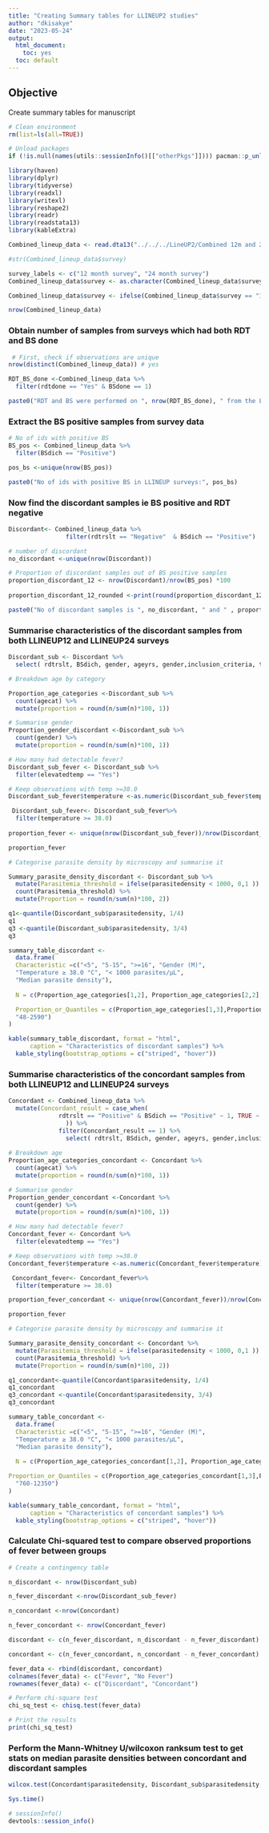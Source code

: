 ```yaml
---
title: "Creating Summary tables for LLINEUP2 studies"
author: "dkisakye"
date: "2023-05-24"
output:
  html_document:
    toc: yes
  toc: default
---
```


## Objective
Create summary tables for manuscript

```r
# Clean environment
rm(list=ls(all=TRUE))

# Unload packages
if (!is.null(names(utils::sessionInfo()[["otherPkgs"]]))) pacman::p_unload("all")
```


```r
library(haven)
library(dplyr) 
library(tidyverse)
library(readxl)
library(writexl)
library(reshape2)
library(readr)
library(readstata13)
library(kableExtra)
```

```r
Combined_lineup_data <- read.dta13("../../../LineUP2/Combined 12m and 24m CS surveys for LLINEUP2_household member level data.dta", nonint.factors = TRUE, generate.factors=TRUE)

#str(Combined_lineup_data$survey)

survey_labels <- c("12 month survey", "24 month survey") 
Combined_lineup_data$survey <- as.character(Combined_lineup_data$survey)

Combined_lineup_data$survey <- ifelse(Combined_lineup_data$survey == "1", survey_labels[1], survey_labels[2])

nrow(Combined_lineup_data)
```

### Obtain number of samples from surveys which had both RDT and BS done
```r
 # First, check if observations are unique
nrow(distinct(Combined_lineup_data)) # yes

RDT_BS_done <-Combined_lineup_data %>% 
  filter(rdtdone == "Yes" & BSdone == 1)

paste0("RDT and BS were performed on ", nrow(RDT_BS_done), " from the LLINEUP surveys")

```


### Extract the BS positive samples from  survey data
```r

# No of ids with positive BS
BS_pos <- Combined_lineup_data %>% 
  filter(BSdich == "Positive") 

pos_bs <-unique(nrow(BS_pos))

paste0("No of ids with positive BS in LLINEUP surveys:", pos_bs)

```

### Now find the discordant samples ie BS positive and RDT negative
```r

Discordant<- Combined_lineup_data %>%
                filter(rdtrslt == "Negative"  & BSdich == "Positive")

# number of discordant
no_discordant <-unique(nrow(Discordant)) 

# Proportion of discordant samples out of BS positive samples
proportion_discordant_12 <- nrow(Discordant)/nrow(BS_pos) *100
 
proportion_discordant_12_rounded <-print(round(proportion_discordant_12, 2))

paste0("No of discordant samples is ", no_discordant, " and " , proportion_discordant_12_rounded,"% of all BS positive samples"  )


```

### Summarise characteristics of the discordant samples from both LLINEUP12 and LLINEUP24 surveys
```r
Discordant_sub <- Discordant %>% 
  select( rdtrslt, BSdich, gender, ageyrs, gender,inclusion_criteria, temperature,agecat,elevatedtemp,parasitedensity, mrccode)

# Breakdown age by category

Proportion_age_categories <-Discordant_sub %>% 
  count(agecat) %>% 
  mutate(proportion = round(n/sum(n)*100, 1))

# Summarise gender
Proportion_gender_discordant <-Discordant_sub %>% 
  count(gender) %>% 
  mutate(proportion = round(n/sum(n)*100, 1))

# How many had detectable fever?
Discordant_sub_fever <- Discordant_sub %>% 
  filter(elevatedtemp == "Yes")

# Keep observations with temp >=38.0
Discordant_sub_fever$temperature <-as.numeric(Discordant_sub_fever$temperature)

 Discordant_sub_fever<- Discordant_sub_fever%>%
  filter(temperature >= 38.0) 
 
proportion_fever <- unique(nrow(Discordant_sub_fever))/nrow(Discordant_sub) *100

proportion_fever

# Categorise parasite density by microscopy and summarise it

Summary_parasite_density_discordant <- Discordant_sub %>% 
  mutate(Parasitemia_threshold = ifelse(parasitedensity < 1000, 0,1 )) %>%
  count(Parasitemia_threshold) %>% 
  mutate(Proportion = round(n/sum(n)*100, 2))

q1<-quantile(Discordant_sub$parasitedensity, 1/4)
q1
q3 <-quantile(Discordant_sub$parasitedensity, 3/4)
q3

summary_table_discordant <-
  data.frame(
  Characteristic =c("<5", "5-15", ">=16", "Gender (M)",
  "Temperature ≥ 38.0 °C", "< 1000 parasites/μL", 
  "Median parasite density"),
  
  N = c(Proportion_age_categories[1,2], Proportion_age_categories[2,2],Proportion_age_categories[3,2], Proportion_gender_discordant[1,2],nrow(Discordant_sub_fever), Summary_parasite_density_discordant[1,2], median(Discordant_sub$parasitedensity)),

  Proportion_or_Quantiles = c(Proportion_age_categories[1,3],Proportion_age_categories[2,3], Proportion_age_categories[3,3], Proportion_gender_discordant[1,3],  round(proportion_fever, 2), Summary_parasite_density_discordant[1,3], 
  "48-2590")
)

kable(summary_table_discordant, format = "html",  
      caption = "Characteristics of discordant samples") %>%
  kable_styling(bootstrap_options = c("striped", "hover"))

```


### Summarise characteristics of the concordant samples from both LLINEUP12 and LLINEUP24 surveys
```r
Concordant <- Combined_lineup_data %>% 
  mutate(Concordant_result = case_when(
              rdtrslt == "Positive" & BSdich == "Positive" ~ 1, TRUE ~ 0
                )) %>%
              filter(Concordant_result == 1) %>% 
                select( rdtrslt, BSdich, gender, ageyrs, gender,inclusion_criteria, temperature,agecat,elevatedtemp,parasitedensity, mrccode) 
  
# Breakdown age
Proportion_age_categories_concordant <- Concordant %>% 
  count(agecat) %>% 
  mutate(proportion = round(n/sum(n)*100, 1))

# Summarise gender
Proportion_gender_concordant <-Concordant %>% 
  count(gender) %>% 
  mutate(proportion = round(n/sum(n)*100, 1))

# How many had detectable fever?
Concordant_fever <- Concordant %>% 
  filter(elevatedtemp == "Yes")

# Keep observations with temp >=38.0
Concordant_fever$temperature <-as.numeric(Concordant_fever$temperature)

 Concordant_fever<- Concordant_fever%>%
  filter(temperature >= 38.0) 

proportion_fever_concordant <- unique(nrow(Concordant_fever))/nrow(Concordant) *100

proportion_fever

# Categorise parasite density by microscopy and summarise it

Summary_parasite_density_concordant <- Concordant %>% 
  mutate(Parasitemia_threshold = ifelse(parasitedensity < 1000, 0,1 )) %>%
  count(Parasitemia_threshold) %>% 
  mutate(Proportion = round(n/sum(n)*100, 2))

q1_concordant<-quantile(Concordant$parasitedensity, 1/4)
q1_concordant
q3_concordant <-quantile(Concordant$parasitedensity, 3/4)
q3_concordant

summary_table_concordant <-
  data.frame(
  Characteristic =c("<5", "5-15", ">=16", "Gender (M)",
  "Temperature ≥ 38.0 °C", "< 1000 parasites/μL", 
  "Median parasite density"),
  
  N = c(Proportion_age_categories_concordant[1,2], Proportion_age_categories_concordant[2,2],Proportion_age_categories_concordant[3,2], Proportion_gender_concordant[1,2],nrow(Concordant_fever), Summary_parasite_density_concordant[1,2], median(Concordant$parasitedensity)),

Proportion_or_Quantiles = c(Proportion_age_categories_concordant[1,3],Proportion_age_categories_concordant[2,3], Proportion_age_categories_concordant[3,3], Proportion_gender_concordant[1,3],  round(proportion_fever_concordant, 1), Summary_parasite_density_concordant[1,3], 
  "760-12350")
)

kable(summary_table_concordant, format = "html",  
      caption = "Characteristics of concordant samples") %>%
  kable_styling(bootstrap_options = c("striped", "hover"))
```


### Calculate Chi-squared test to compare observed proportions of fever between groups
```r
# Create a contingency table

n_discordant <- nrow(Discordant_sub)

n_fever_discordant <-nrow(Discordant_sub_fever)

n_concordant <-nrow(Concordant)

n_fever_concordant <- nrow(Concordant_fever)

discordant <- c(n_fever_discordant, n_discordant - n_fever_discordant)

concordant <- c(n_fever_concordant, n_concordant - n_fever_concordant)

fever_data <- rbind(discordant, concordant)
colnames(fever_data) <- c("Fever", "No Fever")
rownames(fever_data) <- c("Discordant", "Concordant")

# Perform chi-square test
chi_sq_test <- chisq.test(fever_data)

# Print the results
print(chi_sq_test)
```

### Perform the Mann-Whitney U/wilcoxon ranksum test to get stats on median parasite densities between concordant and discordant samples
```r

wilcox.test(Concordant$parasitedensity, Discordant_sub$parasitedensity, alternative = "two.sided", conf.int = TRUE)

```


```r
Sys.time()
```

```r
# sessionInfo()
devtools::session_info()
```
